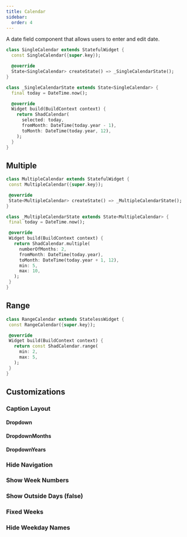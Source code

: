 ```yaml
---
title: Calendar
sidebar:
  order: 4
---
```



A date field component that allows users to enter and edit date.

<Preview src="calendar?style=single" minHeight="450px">

```dart
class SingleCalendar extends StatefulWidget {
  const SingleCalendar({super.key});

  @override
  State<SingleCalendar> createState() => _SingleCalendarState();
}

class _SingleCalendarState extends State<SingleCalendar> {
  final today = DateTime.now();

  @override
  Widget build(BuildContext context) {
    return ShadCalendar(
      selected: today,
      fromMonth: DateTime(today.year - 1),
      toMonth: DateTime(today.year, 12),
    );
  }
}
```

</Preview>

## Multiple

<Preview src="calendar?style=multiple" minHeight="450px">

```dart
class MultipleCalendar extends StatefulWidget {
 const MultipleCalendar({super.key});

 @override
 State<MultipleCalendar> createState() => _MultipleCalendarState();
}

class _MultipleCalendarState extends State<MultipleCalendar> {
 final today = DateTime.now();

 @override
 Widget build(BuildContext context) {
   return ShadCalendar.multiple(
     numberOfMonths: 2,
     fromMonth: DateTime(today.year),
     toMonth: DateTime(today.year + 1, 12),
     min: 5,
     max: 10,
   );
 }
}
```

</Preview>

## Range

<Preview src="calendar?style=range" minHeight="450px">

```dart
class RangeCalendar extends StatelessWidget {
 const RangeCalendar({super.key});

 @override
 Widget build(BuildContext context) {
   return const ShadCalendar.range(
     min: 2,
     max: 5,
   );
 }
}
```

</Preview>

## Customizations

### Caption Layout

#### Dropdown

<Preview
  src="calendar?captionLayout=dropdown"
  minHeight="500px"
/>

#### DropdownMonths

<Preview
  src="calendar?captionLayout=dropdownMonths"
  minHeight="500px"
/>

#### DropdownYears

<Preview
  src="calendar?captionLayout=dropdownYears"
  minHeight="450px"
/>

### Hide Navigation

<Preview
  src="calendar?hideNavigation"
  minHeight="450px"
/>

### Show Week Numbers

<Preview
  src="calendar?showWeekNumbers"
  minHeight="450px"
/>

### Show Outside Days (false)

<Preview
  src="calendar?showOutsideDays=0"
  minHeight="450px"
/>

### Fixed Weeks

<Preview
  src="calendar?fixedWeeks"
  minHeight="450px"
/>

### Hide Weekday Names

<Preview
  src="calendar?hideWeekdayNames"
  minHeight="450px"
/>

